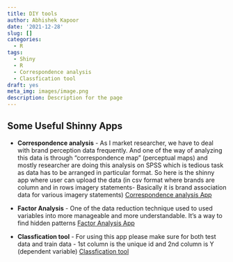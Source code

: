 ```yaml
---
title: DIY tools
author: Abhishek Kapoor
date: '2021-12-28'
slug: []
categories:
  - R
tags:
  - Shiny
  - R
  - Correspondence analysis
  - Classfication tool
draft: yes
meta_img: images/image.png
description: Description for the page
---
```


## Some Useful Shinny Apps

*  **Correspondence analysis** -  As I market researcher, we have to deal with brand perception data frequently. And one of the way of analyzing this data is through “correspondence map” (perceptual maps) and mostly researcher are doing this analysis on SPSS which is tedious task as data has to be arranged in particular format. So here is the shinny app where user can upload the data (in csv format where brands are column and in rows imagery statements- Basically it is brand association data for various imagery statements) [Correspondence analysis App](https://kapoorabhishek.shinyapps.io/PerceptualMap/) 

*  **Factor Analysis** -  One of the data reduction technique used to used variables into more manageable and more understandable. It’s a way to find hidden patterns  [Factor Analysis App](https://kapoorabhishek.shinyapps.io/Factoranalysis/)

*  **Classfication tool** -  For using this app please make sure for both test data and train data - 1st column is the unique id and 2nd column is Y (dependent variable)  [Classfication tool](https://juxtsmartmandate.shinyapps.io/ClassificationR/)
